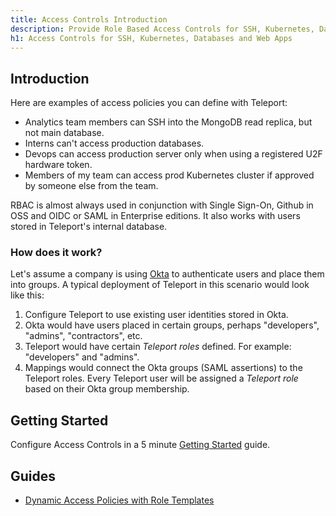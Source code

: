 ```yaml
---
title: Access Controls Introduction
description: Provide Role Based Access Controls for SSH, Kubernetes, Databases and Web Apps
h1: Access Controls for SSH, Kubernetes, Databases and Web Apps
---
```


## Introduction

Here are examples of access policies you can define with Teleport:

- Analytics team members can SSH into the MongoDB read replica, but not main database.
- Interns can't access production databases.
- Devops can access production server only when using a registered U2F hardware token.
- Members of my team can access prod Kubernetes cluster if approved by someone else from the team.

RBAC is almost always used in conjunction with Single Sign-On, Github in OSS and OIDC or SAML in Enterprise
editions. It also works with users stored in Teleport's internal database.

### How does it work?

Let's assume a company is using [Okta](https://www.okta.com/) to authenticate users and place
them into groups. A typical deployment of Teleport in this scenario
would look like this:

1. Configure Teleport to use existing user identities stored in Okta.
2. Okta would have users placed in certain groups, perhaps "developers", "admins", "contractors", etc.
3. Teleport would have certain *Teleport roles* defined. For example: "developers" and "admins".
4. Mappings would connect the Okta groups (SAML assertions) to the Teleport roles.
   Every Teleport user will be assigned a *Teleport role* based on their Okta
   group membership.

## Getting Started

Configure Access Controls in a 5 minute [Getting Started](./getting-started.mdx)
guide.

## Guides

- [Dynamic Access Policies with Role Templates](./guides/role-templates.mdx)
